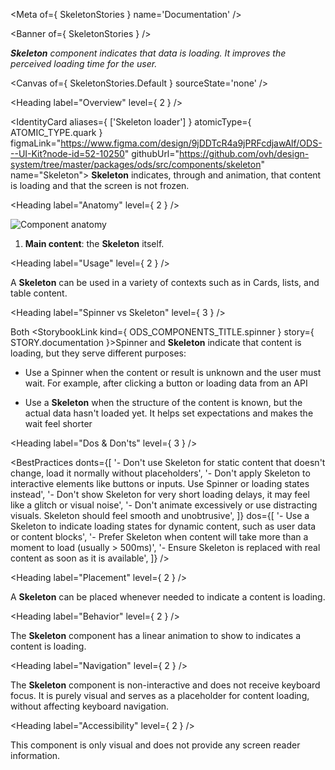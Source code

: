 
<Meta of={ SkeletonStories } name='Documentation' />

<Banner of={ SkeletonStories } />

_**Skeleton** component indicates that data is loading. It improves the perceived loading time for the user._

<Canvas of={ SkeletonStories.Default } sourceState='none' />

<Heading label="Overview" level={ 2 } />

<IdentityCard aliases={ ['Skeleton loader'] }
              atomicType={ ATOMIC_TYPE.quark }
              figmaLink="https://www.figma.com/design/9jDDTcR4a9jPRFcdjawAlf/ODS---UI-Kit?node-id=52-10250"
              githubUrl="https://github.com/ovh/design-system/tree/master/packages/ods/src/components/skeleton"
              name="Skeleton">
  **Skeleton** indicates, through and animation, that content is loading and that the screen is not frozen.
</IdentityCard>

<Heading label="Anatomy" level={ 2 } />

![Component anatomy](components/skeleton/anatomy.png "Component anatomy")

1. **Main content**: the **Skeleton** itself.

<Heading label="Usage" level={ 2 } />

A **Skeleton** can be used in a variety of contexts such as in Cards, lists, and table content.

<Heading label="Spinner vs Skeleton" level={ 3 } />

Both <StorybookLink kind={ ODS_COMPONENTS_TITLE.spinner } story={ STORY.documentation }>Spinner</StorybookLink> and **Skeleton** indicate that content is loading, but they serve different purposes:

* Use a Spinner when the content or result is unknown and the user must wait. For example, after clicking a button or loading data from an API

* Use a **Skeleton** when the structure of the content is known, but the actual data hasn't loaded yet. It helps set expectations and makes the wait feel shorter

<Heading label="Dos & Don'ts" level={ 3 } />

<BestPractices
  donts={[
    '- Don\'t use Skeleton for static content that doesn\'t change, load it normally without placeholders',
    '- Don\'t apply Skeleton to interactive elements like buttons or inputs. Use Spinner or loading states instead',
    '- Don\'t show Skeleton for very short loading delays, it may feel like a glitch or visual noise',
    '- Don\'t animate excessively or use distracting visuals. Skeleton should feel smooth and unobtrusive',
  ]}
  dos={[
    '- Use a Skeleton to indicate loading states for dynamic content, such as user data or content blocks',
    '- Prefer Skeleton when content will take more than a moment to load (usually > 500ms)',
    '- Ensure Skeleton is replaced with real content as soon as it is available',
  ]}
/>

<Heading label="Placement" level={ 2 } />

A **Skeleton** can be placed whenever needed to indicate a content is loading.

<Heading label="Behavior" level={ 2 } />

The **Skeleton** component has a linear animation to show to indicates a content is loading.

<Heading label="Navigation" level={ 2 } />

The **Skeleton** component is non-interactive and does not receive keyboard focus. It is purely visual and serves as a placeholder for content loading, without affecting keyboard navigation.

<Heading label="Accessibility" level={ 2 } />

This component is only visual and does not provide any screen reader information.
